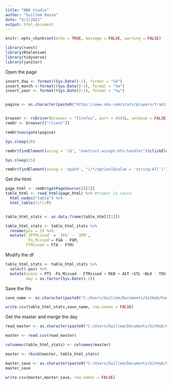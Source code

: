 ```yaml
---
title: "NBA studio"
author: "Guillem Bassa"
date: "5/1/2021"
output: html_document
---
```


```r
knitr::opts_chunk$set(echo = TRUE, message = FALSE, warning = FALSE)
```


```r
library(rvest)
library(RSelenium)
library(tidyverse)
library(janitor)

```

Open the page

```r
insert_day <- format((Sys.Date()-1), format = "%d")
insert_month <-format((Sys.Date()-1), format = "%m")
insert_year <- format((Sys.Date()-1), format = "%y")


pagina <- as.character(paste0("https://www.nba.com/stats/players/traditional/?sort=PTS&dir=-1&Season=2020-21&SeasonType=Regular%20Season&DateFrom=",insert_month,"%2F",insert_day,"%2F20", insert_year, "&DateTo=",insert_month,"%2F",insert_day,"%2F20", insert_year)) 


browser <- rsDriver(browser = "firefox", port = 4545L, verbose = FALSE)
remDr <- browser[["client"]]

remDr$navigate(pagina)

Sys.sleep(20)

remDr$findElement(using = 'id', "onetrust-accept-btn-handler")$clickElement()

Sys.sleep(15)

remDr$findElement(using = 'xpath', "//*/option[@value = 'string:All']")$clickElement()
```

Get the html


```r
page_html <- remDr$getPageSource()[[1]]
table_html <- read_html(page_html) %>% #trobar la taula
  html_nodes("table") %>% 
  html_table(fill=T)


table_html_stats <- as.data.frame(table_html[[1]])

table_html_stats <- table_html_stats %>%
  rename(pos = 1) %>% 
  mutate(`3PTMissed` = `3PA` - `3PM`,
         `FG_Missed`= FGA - FGM,
         FTMissed = FTA - FTM)
```

Modify the df

```r
table_html_stats <- table_html_stats %>% 
  select(-pos) %>% 
  mutate(score = PTS -FG_Missed - FTMissed + REB + AST +STL +BLK - TOV -PF + (W*2),
         day = as.factor(Sys.Date()-1))

```
Save the file

```r
save_name <- as.character(paste0("C:/Users/Guillem/Documents/GitHub/Fantasy-NBA-2021//",as.character(Sys.Date()-1),"_Data.csv"))

write.csv(table_html_stats,save_name, row.names = FALSE)
```

Get the master and merge the day

```r
read_master <- as.character(paste0("C:/Users/Guillem/Documents/GitHub/Fantasy-NBA-2021//",as.character(Sys.Date()-2),"_Master.csv"))

master <- read.csv(read_master)

colnames(table_html_stats) <- colnames(master) 

master <- rbind(master, table_html_stats)

master_save <- as.character(paste0("C:/Users/Guillem/Documents/GitHub/Fantasy-NBA-2021//",as.character(Sys.Date()-1),"_Master.csv"))
master_save
  
write.csv(master,master_save, row.names = FALSE)


```







